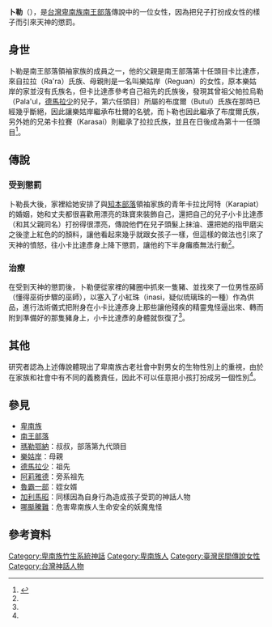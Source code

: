 '''卜勒'''（{{lang-pyu|Pungle}}），是[[台灣|台灣]][[卑南族|卑南族]][[南王部落|南王部落]]傳說中的一位女性，因為把兒子打扮成女性的樣子而引來天神的懲罰。
==身世==
卜勒是南王部落領袖家族的成員之一，他的父親是南王部落第十任頭目卡比達彥，來自拉拉（Ra'ra）氏族、母親則是一名叫樂姑岸（Reguan）的女性，原本樂姑岸的家並沒有氏族名，但卡比達彥參考自己祖先的氏族後，發現其曾祖父帕拉烏勒（Pala'ul，[[德馬拉少|德馬拉少]]的兒子，第六任頭目）所屬的布度爾（Butul）氏族在那時已經幾乎斷絕，因此讓樂姑岸繼承布杜爾的名號，而卜勒也因此繼承了布度爾氏族，另外她的兄弟卡拉賽（Karasai）則繼承了拉拉氏族，並且在日後成為第十一任頭目<ref name="台灣原住民史-卑南族史篇">{{cite book|last=|first=|date=1998-12-01|title=台灣原住民史-卑南族史篇|url=https://tm.ncl.edu.tw/article?u=022_001_00000738&lang=chn|location=|publisher=國史館台灣文獻館|page=|isbn=9789570231434|author=宋龍生|access-date=2021-03-21|archive-date=2021-06-06|archive-url=https://web.archive.org/web/20210606041529/https://tm.ncl.edu.tw/article?u=022_001_00000738&lang=chn}}</ref>。
==傳說==
===受到懲罰===
卜勒長大後，家裡給她安排了與[[知本部落|知本部落]]領袖家族的青年卡拉比阿特（Karapiat）的婚姻，她和丈夫都很喜歡用漂亮的珠寶來裝飾自己，還把自己的兒子小卡比達彥（和其父親同名）打扮得很漂亮，傳說他們在兒子頭髮上抹油、還把她的指甲磨尖之後塗上紅色的的顏料，讓他看起來幾乎就跟女孩子一樣，但這樣的做法也引來了天神的憤怒，往小卡比達彥身上降下懲罰，讓他的下半身癱瘓無法行動<ref name="台灣原住民史-卑南族史篇"/>。

===治療===
在受到天神的懲罰後，卜勒便從家裡的豬圈中抓來一隻豬、並找來了一位男性巫師（懂得巫術步驟的巫師），以塞入了小紅珠（inasi，疑似琉璃珠的一種）作為供品，進行法術儀式把附身在小卡比達彥身上那些讓他殘疾的精靈鬼怪逼出來、轉而附到準備好的那隻豬身上，小卡比達彥的身體就恢復了<ref name="台灣原住民史-卑南族史篇"/>。
==其他==
研究者認為上述傳說體現出了卑南族古老社會中對男女的生物性別上的重視，由於在家族和社會中有不同的義務責任，因此不可以任意把小孩打扮成另一個性別<ref name="台灣原住民史-卑南族史篇"/>。
==參見==
*[[卑南族|卑南族]]
*[[南王部落|南王部落]]
*[[瑪勒鄂納|瑪勒鄂納]]：叔叔，部落第九代頭目
*[[樂姑岸|樂姑岸]]：母親
*[[德馬拉少|德馬拉少]]：祖先
*[[阿莉雅德|阿莉雅德]]：旁系祖先
*[[魯霸一部|魯霸一部]]：姪女婿
*[[加利馬昭|加利馬昭]]：同樣因為自身行為造成孩子受罰的神話人物
*[[哪颳騰難|哪颳騰難]]：危害卑南族人生命安全的妖魔鬼怪

==參考資料==
{{reflist}}

[[Category:卑南族竹生系統神話|Category:卑南族竹生系統神話]]
[[Category:卑南族人|Category:卑南族人]]
[[Category:臺灣民間傳說女性|Category:臺灣民間傳說女性]]
[[Category:台灣神話人物|Category:台灣神話人物]]